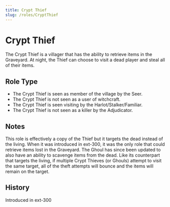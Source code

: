 ```yaml
---
title: Crypt Thief
slug: /roles/CryptThief
---
```


# Crypt Thief

The Crypt Thief is a villager that has the ability to retrieve items in the Graveyard. At night, the Thief can choose to visit a dead player and steal all of their items.

## Role Type

- The Crypt Thief is seen as member of the village by the Seer.
- The Crypt Thief is not seen as a user of witchcraft.
- The Crypt Thief is seen visiting by the Harlot/Stalker/Familiar.
- The Crypt Thief is not seen as a killer by the Adjudicator.

## Notes

This role is effectively a copy of the Thief but it targets the dead instead of the living. When it was introduced in ext-300, it was the only role that could retrieve items lost in the Graveyard.
The Ghoul has since been updated to also have an ability to scavenge items from the dead. Like its counterpart that targets the living, if multiple Crypt Thieves (or Ghouls) attempt to visit
the same target, all of the theft attempts will bounce and the items will remain on the target.

## History

<timeline>
  <event interval="2019-01-01">Introduced in ext-300</event>
</timeline>
